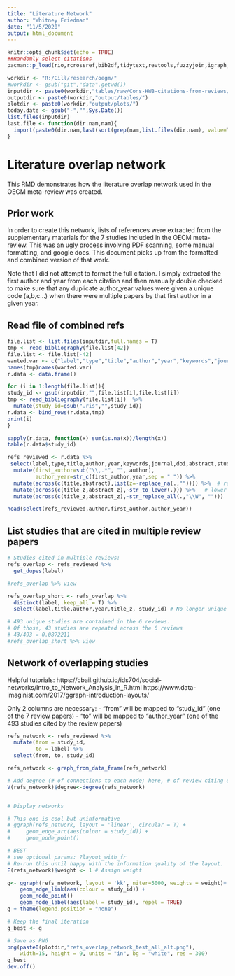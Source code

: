 ```yaml
---
title: "Literature Network"
author: "Whitney Friedman"
date: "11/5/2020"
output: html_document
---
```


```r
knitr::opts_chunk$set(echo = TRUE)
##Randomly select citations
pacman::p_load(rio,rcrossref,bib2df,tidytext,revtools,fuzzyjoin,igraph,ggraph,janitor,tidyverse)

workdir <- "R:/Gill/research/oegm/"
#workdir <- gsub("git","data",getwd())
inputdir <- paste0(workdir,"tables/raw/Cons-HWB-citations-from-reviews/")
outputdir <- paste0(workdir,"output/tables/")
plotdir <- paste0(workdir,"output/plots/")
today.date <- gsub("-","",Sys.Date())
list.files(inputdir)
last.file <- function(dir.nam,nam){
  import(paste0(dir.nam,last(sort(grep(nam,list.files(dir.nam), value=T)))))
}

```

# Literature overlap network
This RMD demonstrates how the literature overlap network used in the OECM meta-review was created. 

## Prior work
In order to create this network, lists of references were extracted from the 
supplementary materials for the 7 studies included in the OECM meta-review. This
was an ugly process involving PDF scanning, some manual formatting, and google docs. 
This document picks up from the formatted and combined version of that work. 

Note that I did not attempt to format the full citation. I simply extracted the 
first author and year from each citation and then manually double checked to make sure that any 
duplicate author_year values were given a unique code (a,b,c...) when there were multiple papers 
by that first author in a given year.

## Read file of combined refs

```r

file.list <- list.files(inputdir,full.names = T)
tmp <- read_bibliography(file.list[42]) 
file.list <- file.list[-42]
wanted.var <- c("label","type","title","author","year","keywords","journal","doi","abstract")
names(tmp)names(wanted.var)
r.data <- data.frame()

for (i in 1:length(file.list)){
study_id <- gsub(inputdir,"",file.list[i],file.list[i])
tmp <- read_bibliography(file.list[i])  %>% 
  mutate(study_id=gsub(".ris","",study_id))
r.data <- bind_rows(r.data,tmp)
print(i)
}

sapply(r.data, function(x) sum(is.na(x))/length(x))
table(r.data$study_id)

refs_reviewed <- r.data %>% 
 select(label,type,title,author,year,keywords,journal,doi,abstract,study_id) %>% 
  mutate(first_author=sub("\\,.*", "", author),
         author_year=str_c(first_author,year,sep = " ")) %>% 
  mutate(across(c(title,abstract),list(z=~replace_na(.,"")))) %>%  # replace NAs with "" (for combining strings)
  mutate(across(c(title_z,abstract_z),~str_to_lower(.))) %>%   # lower case
  mutate(across(c(title_z,abstract_z),~str_replace_all(.,"\\W", ""))) 

head(select(refs_reviewed,author,first_author,author_year))

```

## List studies that are cited in multiple review papers

```r
# Studies cited in multiple reviews:
refs_overlap <- refs_reviewed %>% 
  get_dupes(label)

#refs_overlap %>% view

refs_overlap_short <- refs_overlap %>% 
  distinct(label,.keep_all = T) %>% 
  select(label,title,author,year,title_z, study_id) # No longer unique to the values

# 493 unique studies are contained in the 6 reviews. 
# Of those, 43 studies are repeated across the 6 reviews
# 43/493 = 0.0872211
#refs_overlap_short %>% view

```


## Network of overlapping studies
Helpful tutorials: 
https://cbail.github.io/ids704/social-networks/Intro_to_Network_Analysis_in_R.html
https://www.data-imaginist.com/2017/ggraph-introduction-layouts/

Only 2 columns are necessary: 
- "from" will be mapped to "study_id" (one of the 7 review papers)
- "to" will be mapped to "author_year" (one of the 493 studies cited by the review papers)

```r

refs_network <- refs_reviewed %>% 
  mutate(from = study_id, 
         to = label) %>% 
  select(from, to, study_id)

refs_network <- graph_from_data_frame(refs_network)

# Add degree (# of connections to each node; here, # of review citing each study)
V(refs_network)$degree<-degree(refs_network)


# Display networks

# This one is cool but uninformative
# ggraph(refs_network, layout = 'linear', circular = T) + 
#     geom_edge_arc(aes(colour = study_id)) +
#     geom_node_point()

# BEST
# see optional params: ?layout_with_fr
# Re-run this until happy with the information quality of the layout.
E(refs_network)$weight <- 1 # Assign weight

g<- ggraph(refs_network, layout = 'kk', niter=5000, weights = weight)+
    geom_edge_link(aes(colour = study_id)) +
    geom_node_point() 
    geom_node_label(aes(label = study_id), repel = TRUE)
g + theme(legend.position = "none")

# Keep the final iteration
g_best <- g 

# Save as PNG
png(paste0(plotdir,"refs_overlap_network_test_all_alt.png"),
    width=15, height = 9, units = "in", bg = "white", res = 300)
g_best
dev.off()

```